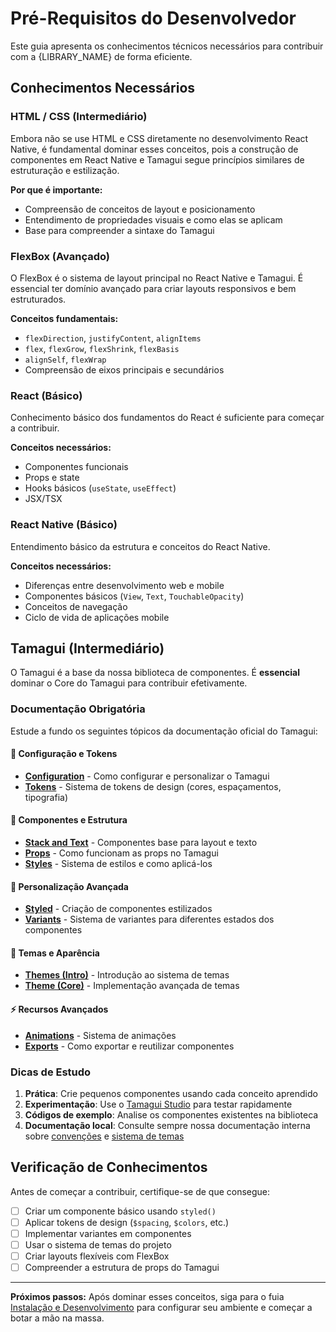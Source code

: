 
<Meta title="Guia de Contribuição/Pré-Requisitos do Desenvolvedor" />

# Pré-Requisitos do Desenvolvedor

Este guia apresenta os conhecimentos técnicos necessários para contribuir com a {LIBRARY_NAME} de forma eficiente.

## Conhecimentos Necessários

### HTML / CSS (Intermediário)

Embora não se use HTML e CSS diretamente no desenvolvimento React Native, é fundamental dominar esses conceitos, pois a construção de componentes em React Native e Tamagui segue princípios similares de estruturação e estilização.

**Por que é importante:**
- Compreensão de conceitos de layout e posicionamento
- Entendimento de propriedades visuais e como elas se aplicam
- Base para compreender a sintaxe do Tamagui

### FlexBox (Avançado)

O FlexBox é o sistema de layout principal no React Native e Tamagui. É essencial ter domínio avançado para criar layouts responsivos e bem estruturados.

**Conceitos fundamentais:**
- `flexDirection`, `justifyContent`, `alignItems`
- `flex`, `flexGrow`, `flexShrink`, `flexBasis`
- `alignSelf`, `flexWrap`
- Compreensão de eixos principais e secundários

### React (Básico)

Conhecimento básico dos fundamentos do React é suficiente para começar a contribuir.

**Conceitos necessários:**
- Componentes funcionais
- Props e state
- Hooks básicos (`useState`, `useEffect`)
- JSX/TSX

### React Native (Básico)

Entendimento básico da estrutura e conceitos do React Native.

**Conceitos necessários:**
- Diferenças entre desenvolvimento web e mobile
- Componentes básicos (`View`, `Text`, `TouchableOpacity`)
- Conceitos de navegação
- Ciclo de vida de aplicações mobile

## Tamagui (Intermediário)

O Tamagui é a base da nossa biblioteca de componentes. É **essencial** dominar o Core do Tamagui para contribuir efetivamente.

### Documentação Obrigatória

Estude a fundo os seguintes tópicos da documentação oficial do Tamagui:

#### 🔧 **Configuração e Tokens**
- **<a href="https://tamagui.dev/docs/core/configuration" target="_blank" rel="noopener noreferrer">Configuration</a>** - Como configurar e personalizar o Tamagui
- **<a href="https://tamagui.dev/docs/core/tokens" target="_blank" rel="noopener noreferrer">Tokens</a>** - Sistema de tokens de design (cores, espaçamentos, tipografia)

#### 🧱 **Componentes e Estrutura**
- **<a href="https://tamagui.dev/docs/core/stack-and-text" target="_blank" rel="noopener noreferrer">Stack and Text</a>** - Componentes base para layout e texto
- **<a href="https://tamagui.dev/docs/intro/props" target="_blank" rel="noopener noreferrer">Props</a>** - Como funcionam as props no Tamagui
- **<a href="https://tamagui.dev/docs/intro/styles" target="_blank" rel="noopener noreferrer">Styles</a>** - Sistema de estilos e como aplicá-los

#### 🎨 **Personalização Avançada**
- **<a href="https://tamagui.dev/docs/core/styled" target="_blank" rel="noopener noreferrer">Styled</a>** - Criação de componentes estilizados
- **<a href="https://tamagui.dev/docs/core/variants" target="_blank" rel="noopener noreferrer">Variants</a>** - Sistema de variantes para diferentes estados dos componentes

#### 🌈 **Temas e Aparência**
- **<a href="https://tamagui.dev/docs/intro/themes" target="_blank" rel="noopener noreferrer">Themes (Intro)</a>** - Introdução ao sistema de temas
- **<a href="https://tamagui.dev/docs/core/theme" target="_blank" rel="noopener noreferrer">Theme (Core)</a>** - Implementação avançada de temas

#### ⚡ **Recursos Avançados**
- **<a href="https://tamagui.dev/docs/core/animations" target="_blank" rel="noopener noreferrer">Animations</a>** - Sistema de animações
- **<a href="https://tamagui.dev/docs/core/exports" target="_blank" rel="noopener noreferrer">Exports</a>** - Como exportar e reutilizar componentes

### Dicas de Estudo

1. **Prática**: Crie pequenos componentes usando cada conceito aprendido
2. **Experimentação**: Use o <a href="https://studio.tamagui.dev/" target="_blank" rel="noopener noreferrer">Tamagui Studio</a> para testar rapidamente
3. **Códigos de exemplo**: Analise os componentes existentes na biblioteca
4. **Documentação local**: Consulte sempre nossa documentação interna sobre [convenções](?path=/docs/guia-de-contribuição-convenções-do-projeto--docs) e [sistema de temas](?path=/docs/guia-de-contribuição-sistema-de-temas--docs)

## Verificação de Conhecimentos

Antes de começar a contribuir, certifique-se de que consegue:

- [ ] Criar um componente básico usando `styled()`
- [ ] Aplicar tokens de design (`$spacing`, `$colors`, etc.)
- [ ] Implementar variantes em componentes
- [ ] Usar o sistema de temas do projeto
- [ ] Criar layouts flexíveis com FlexBox
- [ ] Compreender a estrutura de props do Tamagui

---

**Próximos passos:** Após dominar esses conceitos, siga para o fuia [Instalação e Desenvolvimento](?path=/docs/guia-de-contribuição-instalação-e-desenvolvimento--docs) para configurar seu ambiente e começar a botar a mão na massa.